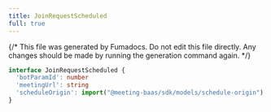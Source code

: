 ```yaml
---
title: JoinRequestScheduled
full: true
---
```


{/* This file was generated by Fumadocs. Do not edit this file directly. Any changes should be made by running the generation command again. */}



```typescript
interface JoinRequestScheduled {
  'botParamId': number
  'meetingUrl': string
  'scheduleOrigin': import("@meeting-baas/sdk/models/schedule-origin").ScheduleOrigin
}
```
